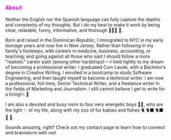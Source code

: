 





## <code style="color: magenta">About</code>

Neither the English nor the Spanish language can fully capture the depths and complexity of my thoughts. But I do my best to make it work by being clear, relatable, funny, informative, and thorough 👩🏽‍🏫 📖.

Born and raised in the Dominican Republic, I immigrated to NYC in my early teenage years and now live in New Jersey. Rather than following in my family's footsteps, with careers in medicine, business, accounting, or teaching; and going against all those who said I should follow a more "realistic" career path (among other hardships)---I held tightly to my dream of becoming a professional writer. I graduated Cum Laude, with a Bachelor’s degree in Creative Writing. I enrolled in a bootcamp to study Software Engineering, and then taught myself to become a technical writer. I am now a professional, full-time, Senior Technical Writer, and a freelance writer in the fields of Marketing and Journalism. I still cannot believe I get to write for a living!🔥 🎉

I am also a devoted and busy mom to four very energetic boys 👦🏽, who are the light ✨ of my life, along with my zoo of fur babies and fishes 🐈 🐈‍⬛ 🐈‍⬛ 🐶 🐠.

Sounds amazing, right? Check out my contact page to learn how to connect and brainstorm with me! 
